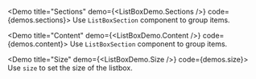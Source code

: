 
<Demo title="Sections" demo={<ListBoxDemo.Sections />} code={demos.sections}>
  Use `ListBoxSection` component to group items.
</Demo>

<Demo title="Content" demo={<ListBoxDemo.Content />} code={demos.content}>
  Use `ListBoxSection` component to group items.
</Demo>

<Demo title="Size" demo={<ListBoxDemo.Size />} code={demos.size}>
  Use `size` to set the size of the listbox.
</Demo>
